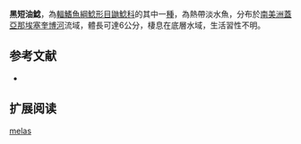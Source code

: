 {{Speciesbox
| name = 黑短油鯰
| image = 
| image_width = 250px
| status = NE
| status_system = IUCN3.1
| genus = Brachyglanis
| species = melas
| authority = [[Eigenmann|Eigenmann]], 1912
| synonyms = *''Breviglanis melas '',Eigenmann, 1910 
}}

'''黑短油鯰'''，為[[輻鰭魚綱|輻鰭魚綱]][[鯰形目|鯰形目]][[鼬鯰科|鼬鯰科]]的其中一[[種|種]]，為熱帶淡水魚，分布於[[南美洲|南美洲]][[蓋亞那|蓋亞那]][[埃塞奎博河|埃塞奎博河]]流域，體長可達6公分，棲息在底層水域，生活習性不明。

==参考文献==
*{{FishBase_species|genus=Brachyglanis|species=melas |year=2015|month=6}}

== 扩展阅读 ==
{{refbegin}}
{{wikispecies-inline|Brachyglanis melas|黑短油鯰}}
{{refend}}
{{Taxonbar|from=Q6430542}}

[[Category:短油鯰屬|melas]]